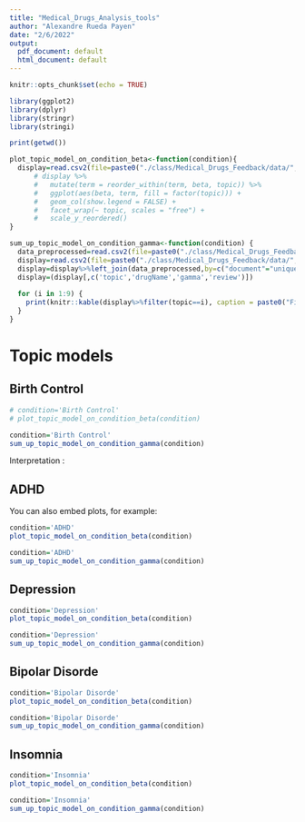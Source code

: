 ```yaml
---
title: "Medical_Drugs_Analysis_tools"
author: "Alexandre Rueda Payen"
date: "2/6/2022"
output:
  pdf_document: default
  html_document: default
---
```


```r
knitr::opts_chunk$set(echo = TRUE)

library(ggplot2)
library(dplyr)
library(stringr)
library(stringi)

print(getwd())

plot_topic_model_on_condition_beta<-function(condition){
  display=read.csv2(file=paste0("./class/Medical_Drugs_Feedback/data/",str_replace_all(condition," ","_"),"/topic_model_on_condition_beta.csv"))
      # display %>%
      #   mutate(term = reorder_within(term, beta, topic)) %>%
      #   ggplot(aes(beta, term, fill = factor(topic))) +
      #   geom_col(show.legend = FALSE) +
      #   facet_wrap(~ topic, scales = "free") +
      #   scale_y_reordered()
}

sum_up_topic_model_on_condition_gamma<-function(condition) {
  data_preprocessed=read.csv2(file=paste0("./class/Medical_Drugs_Feedback/data/test_data.csv"))
  display=read.csv2(file=paste0("./class/Medical_Drugs_Feedback/data/",str_replace_all(condition," ","_"),"/topic_model_on_condition_gamma.csv"))
  display=display%>%left_join(data_preprocessed,by=c("document"="uniqueID"))
  display=(display[,c('topic','drugName','gamma','review')])
  
  for (i in 1:9) {
    print(knitr::kable(display%>%filter(topic==i), caption = paste0("Five most representative messages for topic ",i, "in condition ",condition)))
  }
}
```

# Topic models

## Birth Control

```r
# condition='Birth Control'
# plot_topic_model_on_condition_beta(condition)
```

```r
condition='Birth Control'
sum_up_topic_model_on_condition_gamma(condition)
```

Interpretation :

## ADHD

You can also embed plots, for example:

```r
condition='ADHD'
plot_topic_model_on_condition_beta(condition)
```


```r
condition='ADHD'
sum_up_topic_model_on_condition_gamma(condition)
```

## Depression

```r
condition='Depression'
plot_topic_model_on_condition_beta(condition)
```
```r
condition='Depression'
sum_up_topic_model_on_condition_gamma(condition)
```
## Bipolar Disorde

```r
condition='Bipolar Disorde'
plot_topic_model_on_condition_beta(condition)
```

```r
condition='Bipolar Disorde'
sum_up_topic_model_on_condition_gamma(condition)
```
## Insomnia

```r
condition='Insomnia'
plot_topic_model_on_condition_beta(condition)
```

```r
condition='Insomnia'
sum_up_topic_model_on_condition_gamma(condition)
```
